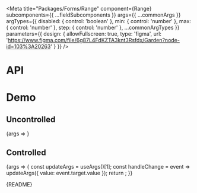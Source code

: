 
<Meta
  title="Packages/Forms/Range"
  component={Range}
  subcomponents={{ ...fieldSubcomponents }}
  args={{
    ...commonArgs
  }}
  argTypes={{
    disabled: { control: 'boolean' },
    min: { control: 'number' },
    max: { control: 'number' },
    step: { control: 'number' },
    ...commonArgTypes
  }}
  parameters={{
    design: {
      allowFullscreen: true,
      type: 'figma',
      url: 'https://www.figma.com/file/6g87L4FdKZTA3knt3Rsfdx/Garden?node-id=103%3A20263'
    }
  }}
/>

# API

<ArgsTable />

# Demo

## Uncontrolled

<Canvas>
  <Story name="Uncontrolled">{args => <RangeStory {...args} />}</Story>
</Canvas>

## Controlled

<Canvas>
  <Story name="Controlled" args={{ value: '0' }}>
    {args => {
      const updateArgs = useArgs()[1];
      const handleChange = event => updateArgs({ value: event.target.value });
      return <RangeStory {...args} onChange={handleChange} />;
    }}
  </Story>
</Canvas>

<Markdown>{README}</Markdown>
